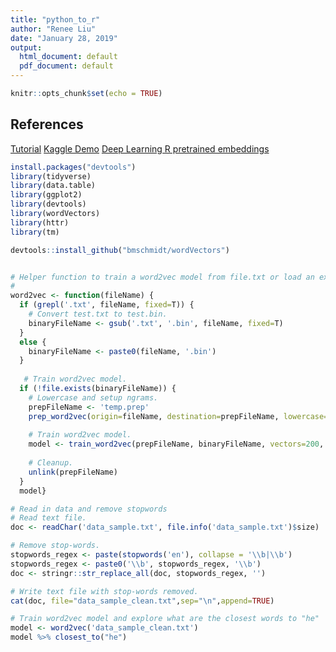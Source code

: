 ---
title: "python_to_r"
author: "Renee Liu"
date: "January 28, 2019"
output:
  html_document: default
  pdf_document: default
---

```{r setup, include=FALSE}
knitr::opts_chunk$set(echo = TRUE)
```

## References
[Tutorial](https://gist.github.com/primaryobjects/8038d345aae48ae48988906b0525d175)
[Kaggle Demo](https://www.kaggle.com/rtatman/gender-bias-in-word-embeddings/notebook)
[Deep Learning R pretrained embeddings](https://jjallaire.github.io/deep-learning-with-r-notebooks/notebooks/6.1-using-word-embeddings.nb.html)


```{r echo = False}
install.packages("devtools")
library(tidyverse)
library(data.table)
library(ggplot2)
library(devtools)
library(wordVectors)
library(httr)
library(tm)

```

```{r}
devtools::install_github("bmschmidt/wordVectors")



```

```{r}
# Helper function to train a word2vec model from file.txt or load an existing one from file.bin.
#
word2vec <- function(fileName) {
  if (grepl('.txt', fileName, fixed=T)) {
    # Convert test.txt to test.bin.
    binaryFileName <- gsub('.txt', '.bin', fileName, fixed=T)
  }
  else {
    binaryFileName <- paste0(fileName, '.bin')
  }
  
   # Train word2vec model.
  if (!file.exists(binaryFileName)) {
    # Lowercase and setup ngrams.
    prepFileName <- 'temp.prep'
    prep_word2vec(origin=fileName, destination=prepFileName, lowercase=T, bundle_ngrams=2)
    
    # Train word2vec model.
    model <- train_word2vec(prepFileName, binaryFileName, vectors=200, threads=4, window=12, iter=5, negative_samples=0)
    
    # Cleanup.
    unlink(prepFileName)
  }
  model}

```

```{r}
# Read in data and remove stopwords
# Read text file.
doc <- readChar('data_sample.txt', file.info('data_sample.txt')$size)

# Remove stop-words.
stopwords_regex <- paste(stopwords('en'), collapse = '\\b|\\b')
stopwords_regex <- paste0('\\b', stopwords_regex, '\\b')
doc <- stringr::str_replace_all(doc, stopwords_regex, '')

# Write text file with stop-words removed.
cat(doc, file="data_sample_clean.txt",sep="\n",append=TRUE)

# Train word2vec model and explore what are the closest words to "he"
model <- word2vec('data_sample_clean.txt')
model %>% closest_to("he")

```
